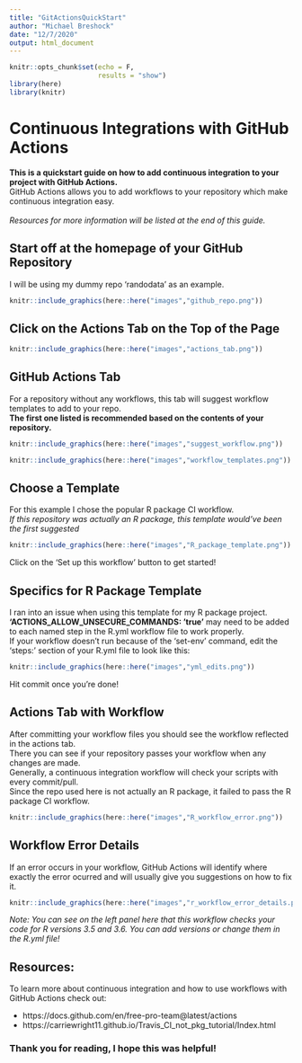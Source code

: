 ```yaml
---
title: "GitActionsQuickStart"
author: "Michael Breshock"
date: "12/7/2020"
output: html_document
---
```


```r
knitr::opts_chunk$set(echo = F,
                      results = "show")
library(here)
library(knitr)
```

# Continuous Integrations with GitHub Actions

**This is a quickstart guide on how to add continuous integration to your project with GitHub Actions.**\
GitHub Actions allows you to add workflows to your repository which make continuous integration easy.\
\
*Resources for more information will be listed at the end of this guide.*

## Start off at the homepage of your GitHub Repository
I will be using my dummy repo 'randodata' as an example.
```r
knitr::include_graphics(here::here("images","github_repo.png"))
```


## Click on the Actions Tab on the Top of the Page
```r
knitr::include_graphics(here::here("images","actions_tab.png"))
```


## GitHub Actions Tab
For a repository without any workflows, this tab will suggest workflow templates to add to your repo.\
**The first one listed is recommended based on the contents of your repository.**
```r
knitr::include_graphics(here::here("images","suggest_workflow.png"))
```

```r
knitr::include_graphics(here::here("images","workflow_templates.png"))
```

## Choose a Template
For this example I chose the popular R package CI workflow.\
*If this repository was actually an R package, this template would've been the first suggested*
```r
knitr::include_graphics(here::here("images","R_package_template.png"))
```
Click on the 'Set up this workflow' button to get started!

## Specifics for R Package Template
I ran into an issue when using this template for my R package project.\
**'ACTIONS_ALLOW_UNSECURE_COMMANDS: 'true'** may need to be added to each named step in the R.yml workflow file to work properly.\
If your workflow doesn't run because of the 'set-env' command, edit the 'steps:' section of your R.yml file to look like this:
```r
knitr::include_graphics(here::here("images","yml_edits.png"))
```
Hit commit once you're done!

## Actions Tab with Workflow
After committing your workflow files you should see the workflow reflected in the actions tab.\
There you can see if your repository passes your workflow when any changes are made.\
Generally, a continuous integration workflow will check your scripts with every commit/pull.\
Since the repo used here is not actually an R package, it failed to pass the R package CI workflow. 
```r
knitr::include_graphics(here::here("images","R_workflow_error.png"))
```


## Workflow Error Details
If an error occurs in your workflow, GitHub Actions will identify where exactly the error ocurred and will usually give you suggestions on how to fix it. 
```r
knitr::include_graphics(here::here("images","r_workflow_error_details.png"))
```
*Note: You can see on the left panel here that this workflow checks your code for R versions 3.5 and 3.6. You can add versions or change them in the R.yml file!*

## Resources:
To learn more about continuous integration and how to use workflows with GitHub Actions check out:

* https://docs.github.com/en/free-pro-team@latest/actions
* https://carriewright11.github.io/Travis_CI_not_pkg_tutorial/Index.html

### Thank you for reading, I hope this was helpful!



